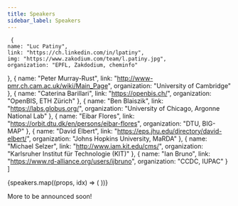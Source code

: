 ```yaml
---
title: Speakers
sidebar_label: Speakers
---
```


 
     {
    name: "Luc Patiny",
    link: "https://ch.linkedin.com/in/lpatiny",
    img: "https://www.zakodium.com/team/l.patiny.jpg",
    organization: "EPFL, Zakdodium, cheminfo"
  },
  {
    name: "Peter Murray-Rust",
    link: "http://www-pmr.ch.cam.ac.uk/wiki/Main_Page",
    organization: "University of Cambridge"
  },
  {
    name: "Caterina Barillari",
    link: "https://openbis.ch/",
    organization: "OpenBIS, ETH Zürich"
  },
  {
    name: "Ben Blaiszik",
    link: "https://labs.globus.org/",
    organization: "University of Chicago, Argonne National Lab"
  },
  {
    name: "Eibar Flores",
    link: "https://orbit.dtu.dk/en/persons/eibar-flores",
    organization: "DTU, BIG-MAP"
  },
  {
    name: "David Elbert",
    link: "https://eps.jhu.edu/directory/david-elbert/",
    organization: "Johns Hopkins University, MaRDA"
  },
    {
    name: "Michael Selzer",
    link: "http://www.iam.kit.edu/cms/",
    organization: "Karlsruher Institut für Technologie (KIT)"
  },
      {
    name: "Ian Bruno",
    link: "https://www.rd-alliance.org/users/ijbruno",
    organization: "CCDC, IUPAC"
  }
]


<div className="container">
  <div className="row">
    {speakers.map((props, idx) => (
      <Card key={idx} {...props} />
    ))}
  </div>
</div>

More to be announced soon!
